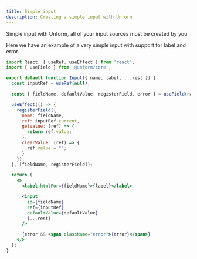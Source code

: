 ```yaml
---
title: Simple input
description: Creating a simple input with Unform
---
```


Simple input
with Unform, all of your input sources must be created by you.

Here we have an example of a very simple input with support for label and error.

```jsx title=components/Input.js lineNumbers=true
import React, { useRef, useEffect } from 'react';
import { useField } from '@unform/core';

export default function Input({ name, label, ...rest }) {
  const inputRef = useRef(null);

  const { fieldName, defaultValue, registerField, error } = useField(name);

  useEffect(() => {
    registerField({
      name: fieldName,
      ref: inputRef.current,
      getValue: (ref) => {
        return ref.value;
      },
      clearValue: (ref) => {
        ref.value = "";
      }
    });
  }, [fieldName, registerField]);

  return (
    <>
      <label htmlFor={fieldName}>{label}</label>

      <input
        id={fieldName}
        ref={inputRef}
        defaultValue={defaultValue}
        {...rest}
      />

      {error && <span className="error">{error}</span>}
    </>
  );
}
```
